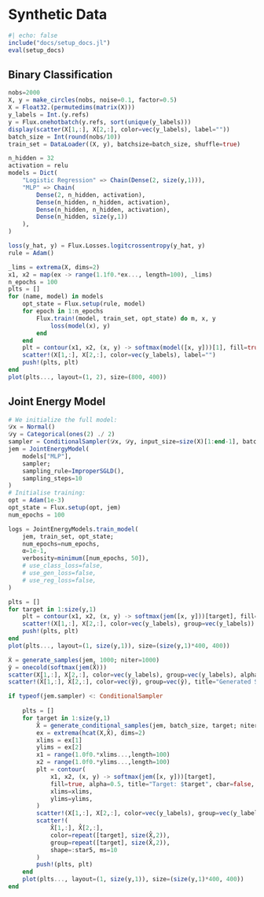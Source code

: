 # Synthetic Data

```julia
#| echo: false
include("docs/setup_docs.jl")
eval(setup_docs)
```

## Binary Classification

```julia
nobs=2000
X, y = make_circles(nobs, noise=0.1, factor=0.5)
X = Float32.(permutedims(matrix(X)))
y_labels = Int.(y.refs)
y = Flux.onehotbatch(y.refs, sort(unique(y_labels)))
display(scatter(X[1,:], X[2,:], color=vec(y_labels), label=""))
batch_size = Int(round(nobs/10))
train_set = DataLoader((X, y), batchsize=batch_size, shuffle=true)
```

```julia
n_hidden = 32
activation = relu
models = Dict(
    "Logistic Regression" => Chain(Dense(2, size(y,1))),
    "MLP" => Chain(
        Dense(2, n_hidden, activation), 
        Dense(n_hidden, n_hidden, activation), 
        Dense(n_hidden, n_hidden, activation), 
        Dense(n_hidden, size(y,1))
    ),
)
```

```julia
loss(y_hat, y) = Flux.Losses.logitcrossentropy(y_hat, y)
rule = Adam()
```

```julia
_lims = extrema(X, dims=2)
x1, x2 = map(ex -> range(1.1f0.*ex..., length=100), _lims)
n_epochs = 100
plts = []
for (name, model) in models
    opt_state = Flux.setup(rule, model)
    for epoch in 1:n_epochs
        Flux.train!(model, train_set, opt_state) do m, x, y
            loss(model(x), y)
        end
    end
    plt = contour(x1, x2, (x, y) -> softmax(model([x, y]))[1], fill=true, alpha=0.5, title=name, cbar=false)
    scatter!(X[1,:], X[2,:], color=vec(y_labels), label="")
    push!(plts, plt)
end
plot(plts..., layout=(1, 2), size=(800, 400))
```

## Joint Energy Model

```julia
# We initialize the full model:
𝒟x = Normal()
𝒟y = Categorical(ones(2) ./ 2)
sampler = ConditionalSampler(𝒟x, 𝒟y, input_size=size(X)[1:end-1], batch_size=batch_size)
jem = JointEnergyModel(
    models["MLP"], 
    sampler;
    sampling_rule=ImproperSGLD(),
    sampling_steps=10
)
# Initialise training:
opt = Adam(1e-3)
opt_state = Flux.setup(opt, jem)
num_epochs = 100
```

```julia
logs = JointEnergyModels.train_model(
    jem, train_set, opt_state; 
    num_epochs=num_epochs,
    α=1e-1,
    verbosity=minimum([num_epochs, 50]),
    # use_class_loss=false,
    # use_gen_loss=false,
    # use_reg_loss=false,
)
```


```julia
plts = []
for target in 1:size(y,1)
    plt = contour(x1, x2, (x, y) -> softmax(jem([x, y]))[target], fill=true, alpha=0.5, title="Target: $target", cbar=false)
    scatter!(X[1,:], X[2,:], color=vec(y_labels), group=vec(y_labels))
    push!(plts, plt)
end
plot(plts..., layout=(1, size(y,1)), size=(size(y,1)*400, 400))
```

```julia
X̂ = generate_samples(jem, 1000; niter=1000)
ŷ = onecold(softmax(jem(X̂)))
scatter(X[1,:], X[2,:], color=vec(y_labels), group=vec(y_labels), alpha=0.5)
scatter!(X̂[1,:], X̂[2,:], color=vec(ŷ), group=vec(ŷ), title="Generated Samples", shape=:star5)
```

```julia
if typeof(jem.sampler) <: ConditionalSampler
    
    plts = []
    for target in 1:size(y,1)
        X̂ = generate_conditional_samples(jem, batch_size, target; niter=1000) 
        ex = extrema(hcat(X,X̂), dims=2)
        xlims = ex[1]
        ylims = ex[2]
        x1 = range(1.0f0.*xlims...,length=100)
        x2 = range(1.0f0.*ylims...,length=100)
        plt = contour(
            x1, x2, (x, y) -> softmax(jem([x, y]))[target], 
            fill=true, alpha=0.5, title="Target: $target", cbar=false,
            xlims=xlims,
            ylims=ylims,
        )
        scatter!(X[1,:], X[2,:], color=vec(y_labels), group=vec(y_labels), alpha=0.5)
        scatter!(
            X̂[1,:], X̂[2,:], 
            color=repeat([target], size(X̂,2)), 
            group=repeat([target], size(X̂,2)), 
            shape=:star5, ms=10
        )
        push!(plts, plt)
    end
    plot(plts..., layout=(1, size(y,1)), size=(size(y,1)*400, 400))
end
```

